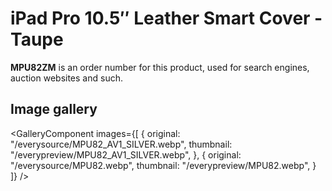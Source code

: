 
# iPad Pro 10.5″ Leather Smart Cover - Taupe

<Callout type='info' emoji='👉🏻'>**MPU82ZM** is an order number for this product, used for search engines, auction websites and such.</Callout>

## Image gallery

<GalleryComponent
    images={[
      {
        original: "/everysource/MPU82_AV1_SILVER.webp",
        thumbnail: "/everypreview/MPU82_AV1_SILVER.webp",
      },
      {
        original: "/everysource/MPU82.webp",
        thumbnail: "/everypreview/MPU82.webp",
      }
    ]}
  />
